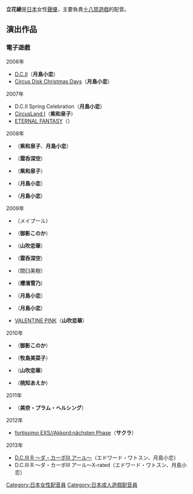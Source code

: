 {{暫定名稱}}
{{Japanese|japanese=立花 あや|kana=たちばな あや|romaji=Tachibana Aya}}
'''立花綾'''是[[日本|日本]]女性[[聲優|聲優]]，主要負責[[十八禁遊戲|十八禁遊戲]]的配音。

==演出作品==
===電子遊戲===
;2006年
* [[初音島II|D.C.II]]（'''月島小恋'''）
* [[Circus_Disk_Christmas_Days|Circus Disk Christmas Days]]（'''月島小恋'''）

;2007年
* D.C.II Spring Celebration（'''月島小恋'''）
* [[CircusLand_I|CircusLand I]]（'''紫和泉子'''）
* [[ETERNAL_FANTASY|ETERNAL FANTASY]]（'''{{lang|ja|アルシェ}}'''）

; 2008年
* {{lang|ja|[[初音島|D.C.P.K. 〜ダ・カーポーカー〜]]}}（'''紫和泉子'''、'''月島小恋'''）
* {{lang|ja|[[空を飛ぶ、3つの方法。|空を飛ぶ、3つの方法。]]}}（'''雲呑深空'''）
* {{lang|ja|D.C. After Seasons 〜ダ・カーポ〜 アフターシーズンズ}}（'''紫和泉子'''）
* {{lang|ja|[[C.D.C.D.2_〜シーディーシーディー2〜|C.D.C.D.2 〜シーディーシーディー2〜]]}}（'''月島小恋'''）
* {{lang|ja|D.C.II P.C. 〜ダ・カーポII〜 プラスコミュニケーション}}（'''月島小恋'''）

; 2009年
* {{lang|ja|[[ヴァルキリーコンプレックス|ヴァルキリーコンプレックス]]}}（メイプール）
* {{lang|ja|[[Areas〜空に映すキミとのセカイ〜|Areas〜空に映すキミとのセカイ〜]]}}（'''御影このか'''）
* {{lang|ja|[[Canvas3|Canvas3 〜白銀のポートレート〜]]}}（'''山吹恋華'''）
* {{lang|ja|[[空を飛ぶ、7つ目の魔法。|空を飛ぶ、7つ目の魔法。]]}}（'''雲呑深空'''）
* {{lang|ja|[[ハチミツ乙女blossomdays|ハチミツ乙女blossomdays]]}}（間臼美樹）
* {{lang|ja|[[幼なじみは大統領_My_girlfriend_is_the_PRESIDENT.|幼なじみは大統領 My girlfriend is the PRESIDENT.]]}}（'''櫻濱雪乃'''）
* {{lang|ja|[[D.C.II_To_You_〜ダ・カーポII〜_トゥーユー|D.C.II To You 〜ダ・カーポII〜 トゥーユー]]}}（'''月島小恋'''）
* {{lang|ja|[[D.C.II_Fall_in_Love_〜ダ・カーポII〜_フォーリンラブ|D.C.II Fall in Love 〜ダ・カーポII〜 フォーリンラブ]]}}（'''月島小恋'''）
* [[Canvas3|VALENTINE PINK]]（'''山吹恋華'''）

; 2010年
* {{lang|ja|Areas 恋する乙女の3H}}（'''御影このか'''）
* {{lang|ja|りとるらびっつ -わがままツインテール-}}（'''牧島美菜子'''）
* {{lang|ja|VALENTINE PINK 〜パーフェクトエディション〜}}（'''山吹恋華'''）
* {{lang|ja|すてぃ〜るMyはぁと}}（'''桃知あえか'''）

; 2011年
* {{lang|ja|A.G.II D.C. 〜あるぴじ学園2.0サーカス史上最大の危機〜}}（'''美奈・プラム・ヘルシング'''）

;2012年
*[[fortissimo/Akkord:Bsusvier|fortissimo EXS//Akkord:nächsten Phase]]（'''サクラ'''）

; 2013年
* [[初音島III|D.C.III R 〜ダ・カーポIII アール〜]]（エドワード・ワトスン、月島小恋）
* D.C.III R 〜ダ・カーポIII アール〜X-rated（エドワード・ワトスン、月島小恋）

{{DEFAULTSORT:Tachibana Aya}}
[[Category:日本女性配音員|Category:日本女性配音員]]
[[Category:日本成人遊戲配音員|Category:日本成人遊戲配音員]]
{{voice-actor-stub}}